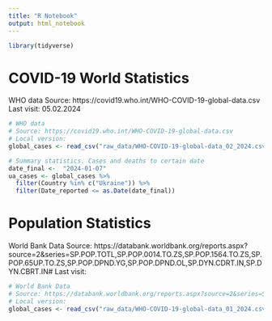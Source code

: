 ---
title: "R Notebook"
output: html_notebook
---
```{r}
library(tidyverse)
```

# COVID-19 World Statistics
WHO data
Source: https://covid19.who.int/WHO-COVID-19-global-data.csv
Last visit: 05.02.2024


```{r}
# WHO data
# Source: https://covid19.who.int/WHO-COVID-19-global-data.csv
# Local version:
global_cases <- read_csv("raw_data/WHO-COVID-19-global-data_02_2024.csv")

# Summary statistics. Cases and deaths to certain date
date_final <-  "2024-01-07"
ua_cases <- global_cases %>%
  filter(Country %in% c("Ukraine")) %>%
  filter(Date_reported <= as.Date(date_final))

```



# Population Statistics
World Bank Data
Source: https://databank.worldbank.org/reports.aspx?source=2&series=SP.POP.TOTL,SP.POP.0014.TO.ZS,SP.POP.1564.TO.ZS,SP.POP.65UP.TO.ZS,SP.POP.DPND.YG,SP.POP.DPND.OL,SP.DYN.CDRT.IN,SP.DYN.CBRT.IN#
Last visit:

```{r}
# World Bank Data
# Source: https://databank.worldbank.org/reports.aspx?source=2&series=SP.POP.TOTL,SP.POP.0014.TO.ZS,SP.POP.1564.TO.ZS,SP.POP.65UP.TO.ZS,SP.POP.DPND.YG,SP.POP.DPND.OL,SP.DYN.CDRT.IN,SP.DYN.CBRT.IN#
# Local version:
global_cases <- read_csv("raw_data/WHO-COVID-19-global-data_01_2024.csv")


```


